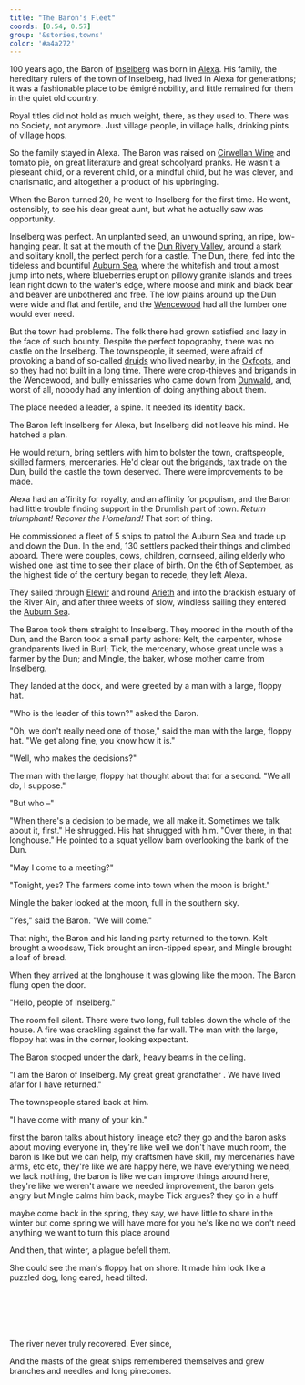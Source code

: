 ```yaml
---
title: "The Baron's Fleet"
coords: [0.54, 0.57]
group: '&stories,towns'
color: '#a4a272'
---
```


100 years ago, the Baron of [Inselberg](drumlind#inselberg) was born in [Alexa](). His family, the hereditary rulers of the town of Inselberg, had lived in Alexa for generations; it was a fashionable place to be émigré nobility, and little remained for them in the quiet old country.

Royal titles did not hold as much weight, there, as they used to. There was no Society, not anymore. Just village people, in village halls, drinking pints of village hops.

So the family stayed in Alexa. The Baron was raised on [Cirwellan Wine](Elessey#cirwella) and tomato pie, on great literature and great schoolyard pranks. He wasn't a pleseant child, or a reverent child, or a mindful child, but he was clever, and charismatic, and altogether a product of his upbringing.

When the Baron turned 20, he went to Inselberg for the first time. He went, ostensibly, to see his dear great aunt, but what he actually saw was opportunity.

Inselberg was perfect. An unplanted seed, an unwound spring, an ripe, low-hanging pear. It sat at the mouth of the [Dun Rivery Valley](drumlind#the-dun-river-valley), around a stark and solitary knoll, the perfect perch for a castle. The Dun, there, fed into the tideless and bountiful [Auburn Sea](), where the whitefish and trout almost jump into nets, where blueberries erupt on pillowy granite islands and trees lean right down to the water's edge, where moose and mink and black bear and beaver are unbothered and free. The low plains around up the Dun were wide and flat and fertile, and the [Wencewood]() had all the lumber one would ever need.

But the town had problems. The folk there had grown satisfied and lazy in the face of such bounty. Despite the perfect topography, there was no castle on the Inselberg. The townspeople, it seemed, were afraid of provoking a band of so-called [druids]() who lived nearby, in the [Oxfoots](mountains#the-pineteeth), and so they had not built in a long time. There were crop-thieves and brigands in the Wencewood, and bully emissaries who came down from [Dunwald](), and, worst of all, nobody had any intention of doing anything about them.

The place needed a leader, a spine. It needed its identity back.

The Baron left Inselberg for Alexa, but Inselberg did not leave his mind. He hatched a plan.

He would return, bring settlers with him to bolster the town, craftspeople, skilled farmers, mercenaries. He'd clear out the brigands, tax trade on the Dun, build the castle the town deserved. There were improvements to be made.

Alexa had an affinity for royalty, and an affinity for populism, and the Baron had little trouble finding support in the Drumlish part of town. _Return triumphant! Recover the Homeland!_ That sort of thing.

He commissioned a fleet of 5 ships to patrol the Auburn Sea and trade up and down the Dun. In the end, 130 settlers packed their things and climbed aboard. There were couples, cows, children, cornseed, ailing elderly who wished one last time to see their place of birth. On the 6th of September, as the highest tide of the century began to recede, they left Alexa.

They sailed through [Elewir]() and round [Arieth]() and into the brackish estuary of the River Ain, and after three weeks of slow, windless sailing they entered the [Auburn Sea]().

The Baron took them straight to Inselberg. They moored in the mouth of the Dun, and the Baron took a small party ashore: Kelt, the carpenter, whose grandparents lived in Burl; Tick, the mercenary, whose great uncle was a farmer by the Dun; and Mingle, the baker, whose mother came from Inselberg.

They landed at the dock, and were greeted by a man with a large, floppy hat.

"Who is the leader of this town?" asked the Baron.

"Oh, we don't really need one of those," said the man with the large, floppy hat. "We get along fine, you know how it is."

"Well, who makes the decisions?"

The man with the large, floppy hat thought about that for a second. "We all do, I suppose."

"But who &ndash;"

"When there's a decision to be made, we all make it. Sometimes we talk about it, first." He shrugged. His hat shrugged with him. "Over there, in that longhouse." He pointed to a squat yellow barn overlooking the bank of the Dun.

"May I come to a meeting?"

"Tonight, yes? The farmers come into town when the moon is bright."

Mingle the baker looked at the moon, full in the southern sky.

"Yes," said the Baron. "We will come."

That night, the Baron and his landing party returned to the town. Kelt brought a woodsaw, Tick brought an iron-tipped spear, and Mingle brought a loaf of bread.

When they arrived at the longhouse it was glowing like the moon. The Baron flung open the door.

"Hello, people of Inselberg."

The room fell silent. There were two long, full tables down the whole of the house. A fire was crackling against the far wall. The man with the large, floppy hat was in the corner, looking expectant.

The Baron stooped under the dark, heavy beams in the ceiling.

"I am the Baron of Inselberg. My great great grandfather . We have lived afar for 
I have returned."

The townspeople stared back at him.

"I have come with many of your kin."

first the baron talks about history lineage etc?
they go and the baron asks about moving everyone in, 
they're like well we don't have much room, 
the baron is like but we can help, my craftsmen have skill, my mercenaries have arms, etc etc,
they're like we are happy here, we have everything we need, we lack nothing,
the baron is like we can improve things around here,
they're like we weren't aware we needed improvement,
the baron gets angry but Mingle calms him back, maybe Tick argues?
they go in a huff

maybe come back in the spring, they say, we have little to share in the winter but come spring we will have more for you
he's like no we don't need anything we want to turn this place around




And then, that winter, a plague befell them.

She could see the man's floppy hat on shore. It made him look like a puzzled dog, long eared, head tilted.

\
\
\
\
\
The river never truly recovered. Ever since, 

And the masts of the great ships remembered themselves and grew branches and needles and long pinecones.
